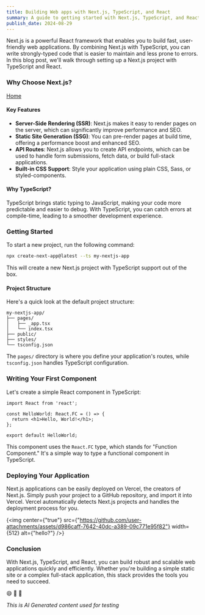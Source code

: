 ```yaml
---
title: Building Web apps with Next.js, TypeScript, and React  
summary: A guide to getting started with Next.js, TypeScript, and React to build modern web applications.  
publish_date: 2024-08-29
---
```


Next.js is a powerful React framework that enables you to build fast, user-friendly web applications. By combining Next.js with TypeScript, you can write strongly-typed code that is easier to maintain and less prone to errors. In this blog post, we'll walk through setting up a Next.js project with TypeScript and React.

### Why Choose Next.js?

[Home](/)

#### Key Features

- **Server-Side Rendering (SSR)**: Next.js makes it easy to render pages on the server, which can significantly improve performance and SEO.
- **Static Site Generation (SSG)**: You can pre-render pages at build time, offering a performance boost and enhanced SEO.
- **API Routes**: Next.js allows you to create API endpoints, which can be used to handle form submissions, fetch data, or build full-stack applications.
- **Built-in CSS Support**: Style your application using plain CSS, Sass, or styled-components.

#### Why TypeScript?

TypeScript brings static typing to JavaScript, making your code more predictable and easier to debug. With TypeScript, you can catch errors at compile-time, leading to a smoother development experience.


### Getting Started

To start a new project, run the following command:

```bash
npx create-next-app@latest --ts my-nextjs-app
```

This will create a new Next.js project with TypeScript support out of the box.

#### Project Structure

Here's a quick look at the default project structure:

```
my-nextjs-app/
├── pages/
│   ├── _app.tsx
│   └── index.tsx
├── public/
├── styles/
└── tsconfig.json
```

The `pages/` directory is where you define your application's routes, while `tsconfig.json` handles TypeScript configuration.


### Writing Your First Component

Let's create a simple React component in TypeScript:

```Component.tsx
import React from 'react';

const HelloWorld: React.FC = () => {
  return <h1>Hello, World!</h1>;
};

export default HelloWorld;
```

This component uses the `React.FC` type, which stands for "Function Component." It's a simple way to type a functional component in TypeScript.


### Deploying Your Application

Next.js applications can be easily deployed on Vercel, the creators of Next.js. Simply push your project to a GitHub repository, and import it into Vercel. Vercel automatically detects Next.js projects and handles the deployment process for you.

{<img center={"true"} src={"https://github.com/user-attachments/assets/d986caff-7642-40dc-a389-09c771e95f82"} width={512} alt={"hello?"} />}


### Conclusion

With Next.js, TypeScript, and React, you can build robust and scalable web applications quickly and efficiently. Whether you're building a simple static site or a complex full-stack application, this stack provides the tools you need to succeed.

😄 🎉 🚀

*This is AI Generated content used for testing*
